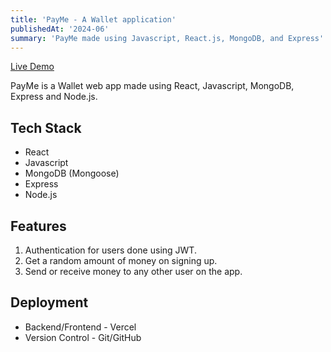 ```yaml
---
title: 'PayMe - A Wallet application'
publishedAt: '2024-06'
summary: 'PayMe made using Javascript, React.js, MongoDB, and Express'
---
```


<a href="https://payme-money.vercel.app" rel="noopener noreferrer" target="_blank">Live Demo</a>

PayMe is a Wallet web app made using React, Javascript, MongoDB, Express and Node.js.

## Tech Stack

- React
- Javascript
- MongoDB (Mongoose)
- Express
- Node.js

## Features

1. Authentication for users done using JWT.
2. Get a random amount of money on signing up.
3. Send or receive money to any other user on the app.

## Deployment

- Backend/Frontend - Vercel
- Version Control - Git/GitHub